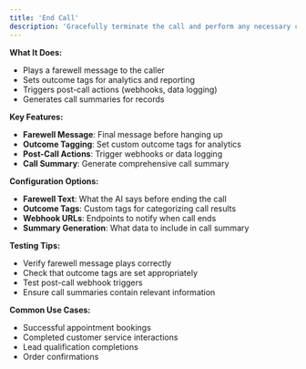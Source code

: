 ```yaml
---
title: 'End Call'
description: 'Gracefully terminate the call and perform any necessary cleanup actions'
---
```


**What It Does:**
- Plays a farewell message to the caller
- Sets outcome tags for analytics and reporting
- Triggers post-call actions (webhooks, data logging)
- Generates call summaries for records

**Key Features:**
- **Farewell Message**: Final message before hanging up
- **Outcome Tagging**: Set custom outcome tags for analytics
- **Post-Call Actions**: Trigger webhooks or data logging
- **Call Summary**: Generate comprehensive call summary

**Configuration Options:**
- **Farewell Text**: What the AI says before ending the call
- **Outcome Tags**: Custom tags for categorizing call results
- **Webhook URLs**: Endpoints to notify when call ends
- **Summary Generation**: What data to include in call summary

**Testing Tips:**
- Verify farewell message plays correctly
- Check that outcome tags are set appropriately
- Test post-call webhook triggers
- Ensure call summaries contain relevant information

**Common Use Cases:**
- Successful appointment bookings
- Completed customer service interactions
- Lead qualification completions
- Order confirmations
